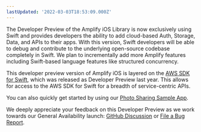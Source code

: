 ```yaml
---
lastUpdated: '2022-03-03T18:53:09.000Z'
---
```

The Developer Preview of the Amplify iOS Library is now exclusively using Swift and provides developers the ability to add cloud-based Auth, Storage, Data, and APIs to their apps. With this version, Swift developers will be able to debug and contribute to the underlying open-source codebase completely in Swift. We plan to incrementally add more Amplify features including Swift-based language features like structured concurrency.

This developer preview version of Amplify iOS is layered on the [AWS SDK for Swift](https://aws.amazon.com/sdk-for-swift), which was released as Developer Preview last year. This allows for access to the AWS SDK for Swift for a breadth of service-centric APIs.

You can also quickly get started by using our [Photo Sharing Sample App](https://github.com/aws-amplify/amplify-ios-samples/tree/dev-preview).

We deeply appreciate your feedback on this Developer Preview as we work towards our General Availability launch: [GitHub Discussion](https://github.com/aws-amplify/amplify-ios/discussions/categories/developer-preview) or [File a Bug Report](https://github.com/aws-amplify/amplify-ios/issues/new/choose).
